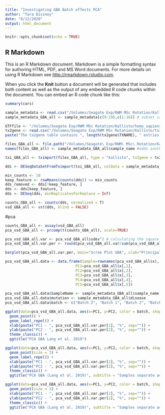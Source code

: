 ```yaml
---
title: "Investigating GBA Batch effects PCA"
author: "Tara Diviney"
date: "8/12/2020"
output: html_document
---
```


```r
knitr::opts_chunk$set(echo = TRUE)
```

## R Markdown

This is an R Markdown document. Markdown is a simple formatting syntax for authoring HTML, PDF, and MS Word documents. For more details on using R Markdown see <http://rmarkdown.rstudio.com>.

When you click the **Knit** button a document will be generated that includes both content as well as the output of any embedded R code chunks within the document. You can embed an R code chunk like this:

```r
summary(cars)
```

```r

sample_metadata <- read.csv("/Volumes/Seagate Exp/RWM MSc Rotation/Kallisto/metadata_lrrk2_gba.csv") #load sample metadata file
sample_metadata_GBA_all <- sample_metadata[c(9:19),c(1:16)] # subset sample metadata file

GTFfile <- "/Volumes/Seagate Exp/RWM MSc Rotation/Kallisto/homo_sapiens/Homo_sapiens.GRCh38.96.gtf" #load the transcript gtf file
tx2gene <- read.csv("/Volumes/Seagate Exp/RWM MSc Rotation/Kallisto/tx2gene.csv")
paste("The tx2gene table contains ", length(tx2gene$TXNAME), " entries.", sep = "")

files_GBA_all <- file.path("/Volumes/Seagate\ Exp/RWM\ MSc\ Rotation/Kallisto/GBA_All_PCA", sample_metadata_GBA_all$folder, "abundance.h5") # create a list of kallisto files 
names(files_GBA_all) <- sample_metadata_GBA_all$sample_name #adds another column to the files table that labels the files according to the sample from which they came

txi_GBA_all <- tximport(files_GBA_all, type = "kallisto", tx2gene = tx2gene, ignoreTxVersion = T)

dds <- DESeqDataSetFromTximport(txi_GBA_all, colData = sample_metadata_GBA_all, design = ~1)

min_counts <- 10
keep_feature <- rowMeans(counts(dds)) >= min_counts 
dds_removed <- dds[!keep_feature, ]
dds <- dds[keep_feature, ]
dds <- DESeq(dds, minReplicatesForReplace = Inf) 

counts_GBA_all <- counts(dds, normalized = T)
vsd_GBA_all <- vst(dds, blind = FALSE)
```

#pca
```r
counts_GBA_all <- assay(vsd_GBA_all)
pca_vsd_GBA_all <- prcomp(t(counts_GBA_all), scale=TRUE)

pca_vsd_GBA_all.var <- pca_vsd_GBA_all$sdev^2 # calculating the square standard deviation of each principle component
pca_vsd_GBA_all.var.per <- round(pca_vsd_GBA_all.var/sum(pca_vsd_GBA_all.var)*100, 1) #converting to a percentage to account for the percentage variation

barplot(pca_vsd_GBA_all.var.per, main="Scree Plot GBA", xlab="Principal Component", ylab="Percent Variation")

pca_vsd_GBA_all.data <- data.frame(Sample=rownames(pca_vsd_GBA_all$x),
                                PC1=pca_vsd_GBA_all$x[,1],
                                PC2=pca_vsd_GBA_all$x[,2],
                                PC3=pca_vsd_GBA_all$x[,3],
                                PC4=pca_vsd_GBA_all$x[,4],
                                PC5=pca_vsd_GBA_all$x[,5])
                                      
pca_vsd_GBA_all.data$SampleName <- sample_metadata_GBA_all$sample_name
pca_vsd_GBA_all.data$mutation <- sample_metadata_GBA_all$disease
pca_vsd_GBA_all.data$batch <- c("Batch 2", "Batch 1", "Batch 2", "Batch 1", "Batch 2", "Batch 1", "Batch 2", "Batch 1", "Batch 2", "Batch 1", "Batch 2")

ggplot(data=pca_vsd_GBA_all.data, aes(x=PC1, y=PC2, color = batch, shape = mutation, label = SampleName)) +
  geom_point() +
  geom_label_repel() +
  xlab(paste("PC1 - ", pca_vsd_GBA_all.var.per[1], "%", sep="")) +
  ylab(paste("PC2 - ", pca_vsd_GBA_all.var.per[2], "%", sep="")) +
  theme_classic() +
  ggtitle("PCA GBA Lang et al. 2019")

ggplot(data=pca_vsd_GBA_all.data, aes(x=PC1, y=PC2, color = batch, shape = mutation, label = SampleName)) +
  geom_point(size = 3) +
  geom_label_repel() +
  xlab(paste("PC1 - ", pca_vsd_GBA_all.var.per[1], "%", sep="")) +
  ylab(paste("PC2 - ", pca_vsd_GBA_all.var.per[2], "%", sep="")) +
  theme_classic() +
  ggtitle("PCA GBA (Lang et al. 2019)", subtitle = "Samples separate according to batch")

ggplot(data=pca_vsd_GBA_all.data, aes(x=PC1, y=PC2, color = batch, shape = mutation)) +
  geom_point(size = 3) +
  xlab(paste("PC1 - ", pca_vsd_GBA_all.var.per[1], "%", sep="")) +
  ylab(paste("PC2 - ", pca_vsd_GBA_all.var.per[2], "%", sep="")) +
  theme_classic() +
  ggtitle("PCA GBA (Lang et al. 2019)", subtitle = "Samples separate according to batch")

```

